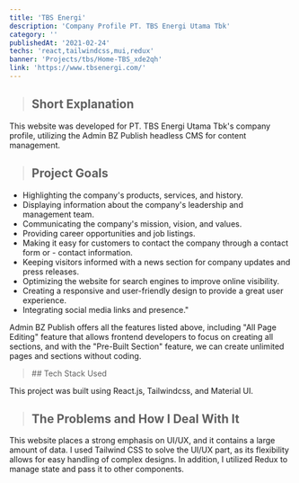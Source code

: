 ```yaml
---
title: 'TBS Energi'
description: 'Company Profile PT. TBS Energi Utama Tbk'
category: ''
publishedAt: '2021-02-24'
techs: 'react,tailwindcss,mui,redux'
banner: 'Projects/tbs/Home-TBS_xde2qh'
link: 'https://www.tbsenergi.com/'
---
```


> ## Short Explanation

This website was developed for PT. TBS Energi Utama Tbk's company profile, utilizing the Admin BZ Publish headless CMS for content management.

> ## Project Goals

- Highlighting the company's products, services, and history.
- Displaying information about the company's leadership and management team.
- Communicating the company's mission, vision, and values.
- Providing career opportunities and job listings.
- Making it easy for customers to contact the company through a contact form or - contact information.
- Keeping visitors informed with a news section for company updates and press releases.
- Optimizing the website for search engines to improve online visibility.
- Creating a responsive and user-friendly design to provide a great user experience.
- Integrating social media links and presence."

Admin BZ Publish offers all the features listed above, including "All Page Editing" feature that allows frontend developers to focus on creating all sections, and with the "Pre-Built Section" feature, we can create unlimited pages and sections without coding.

<blockquote className='with-icons'>
  ## Tech Stack Used
  <div className='not-prose mt-2'>
    <TechIcons techs={['react', 'tailwindcss', 'mui', 'redux']} />
  </div>
</blockquote>

This project was built using React.js, Tailwindcss, and Material UI.

> ## The Problems and How I Deal With It

This website places a strong emphasis on UI/UX, and it contains a large amount of data. I used Tailwind CSS to solve the UI/UX part, as its flexibility allows for easy handling of complex designs. In addition, I utilized Redux to manage state and pass it to other components.
